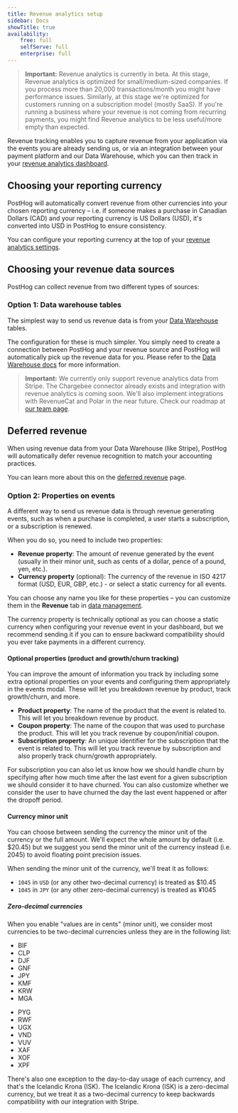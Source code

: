 ```yaml
---
title: Revenue analytics setup
sidebar: Docs
showTitle: true
availability:
    free: full
    selfServe: full
    enterprise: full
---
```


> **Important:** Revenue analytics is currently in beta. At this stage, Revenue analytics is optimized for small/medium-sized companies. If you process more than 20,000 transactions/month you might have performance issues. Similarly, at this stage we're optimized for customers running on a subscription model (mostly SaaS). If you're running a business where your revenue is not coming from recurring payments, you might find Revenue analytics to be less useful/more empty than expected.

Revenue tracking enables you to capture revenue from your application via the events you are already sending us, or via an integration between your payment platform and our Data Warehouse, which you can then track in your [revenue analytics dashboard](https://app.posthog.com/revenue_analytics).

<ProductScreenshot
    imageLight = "https://res.cloudinary.com/dmukukwp6/image/upload/Screenshot_2025_09_05_at_14_05_35_288e8e0d6c.png" 
    imageDark = "https://res.cloudinary.com/dmukukwp6/image/upload/Screenshot_2025_09_05_at_14_06_29_e4fe61d678.png"
    alt="Revenue analytics dashboard view" 
    classes="rounded"
/>

## Choosing your reporting currency

PostHog will automatically convert revenue from other currencies into your chosen reporting currency – i.e. if someone makes a purchase in Canadian Dollars (CAD) and your reporting currency is US Dollars (USD), it's converted into USD in PostHog to ensure consistency.

You can configure your reporting currency at the top of your [revenue analytics settings](https://app.posthog.com/data-management/revenue).

<ProductScreenshot
    imageLight = "https://res.cloudinary.com/dmukukwp6/image/upload/Screenshot_2025_09_05_at_15_10_24_15de3d52e1.png" 
    imageDark = "https://res.cloudinary.com/dmukukwp6/image/upload/Screenshot_2025_09_05_at_15_10_32_a6e6330e13.png"
    alt="Revenue analytics currency picker" 
    classes="rounded"
/>

## Choosing your revenue data sources

PostHog can collect revenue from two different types of sources:

### Option 1: Data warehouse tables

The simplest way to send us revenue data is from your [Data Warehouse](/data-warehouse) tables.

<ProductScreenshot
    imageLight="https://res.cloudinary.com/dmukukwp6/image/upload/Screenshot_2025_09_05_at_14_18_19_eeec8127a9.png" 
    imageDark="https://res.cloudinary.com/dmukukwp6/image/upload/Screenshot_2025_09_05_at_14_18_30_c7ad45d637.png"
    alt="Data warehouse tables setup"
    classes="rounded"
/>

The configuration for these is much simpler. You simply need to create a connection between PostHog and your revenue source and PostHog will automatically pick up the revenue data for you.
Please refer to the [Data Warehouse docs](/data-warehouse) for more information.

> **Important:** We currently only support revenue analytics data from Stripe. The Chargebee connector already exists and integration with revenue analytics is coming soon. We'll also implement integrations with RevenueCat and Polar in the near future. Check our roadmap at [our team page](/teams/revenue-analytics).

## Deferred revenue

When using revenue data from your Data Warehouse (like Stripe), PostHog will automatically defer revenue recognition to match your accounting practices.

You can learn more about this on the [deferred revenue](/docs/revenue-analytics/deferred-revenue) page.

### Option 2: Properties on events

A different way to send us revenue data is through revenue generating events, such as when a purchase is completed, a user starts a subscription, or a subscription is renewed.

When you do so, you need to include two properties:

- **Revenue property**: The amount of revenue generated by the event (usually in their minor unit, such as cents of a dollar, pence of a pound, yen, etc.).
- **Currency property** (optional): The currency of the revenue in ISO 4217 format (USD, EUR, GBP, etc.) - or select a static currency for all events.

You can choose any name you like for these properties – you can customize them in the **Revenue** tab in [data management](https://app.posthog.com/data-management/revenue).

<ProductScreenshot
    imageLight="https://res.cloudinary.com/dmukukwp6/image/upload/Screenshot_2025_09_05_at_14_10_38_7b13b4bd4a.png" 
    imageDark="https://res.cloudinary.com/dmukukwp6/image/upload/Screenshot_2025_09_05_at_14_10_55_a3cb5c4204.png"
    alt="Events setup"
    classes="rounded"
/>

The currency property is technically optional as you can choose a static currency when configuring your revenue event in your dashboard, but we recommend sending it if you can to ensure backward compatibility should you ever take payments in a different currency.

#### Optional properties (product and growth/churn tracking)

You can improve the amount of information you track by including some extra optional properties on your events and configuring them appropriately in the events modal.
These will let you breakdown revenue by product, track growth/churn, and more.

- **Product property**: The name of the product that the event is related to. This will let you breakdown revenue by product.
- **Coupon property**: The name of the coupon that was used to purchase the product. This will let you track revenue by coupon/initial coupon.
- **Subscription property**: An unique identifier for the subscription that the event is related to. This will let you track revenue by subscription and also properly track churn/growth appropriately.

For subscription you can also let us know how we should handle churn by specifying after how much time after the last event for a given subscription we should consider it to have churned.
You can also customize whether we consider the user to have churned the day the last event happened or after the dropoff period.

#### Currency minor unit

You can choose between sending the currency the minor unit of the currency or the full amount.
We'll expect the whole amount by default (i.e. $20.45) but we suggest you send the minor unit of the currency instead (i.e. 2045) to avoid floating point precision issues.

When sending the minor unit of the currency, we'll treat it as follows:
- `1045` in `USD` (or any other two-decimal currency) is treated as $10.45
- `1045` in `JPY` (or any other zero-decimal currency) is treated as ¥1045

##### Zero-decimal currencies

When you enable "values are in cents" (minor unit), we consider most currencies to be two-decimal currencies unless they are in the following list:

<div className="grid grid-cols-2 gap-2">
    <ul>
        <li>BIF</li>
        <li>CLP</li>
        <li>DJF</li>
        <li>GNF</li>
        <li>JPY</li>
        <li>KMF</li>
        <li>KRW</li>
        <li>MGA</li>
    </ul>
    <ul>
        <li>PYG</li>
        <li>RWF</li>
        <li>UGX</li>
        <li>VND</li>
        <li>VUV</li>
        <li>XAF</li>
        <li>XOF</li>
        <li>XPF</li>
    </ul>   
</div>

There's also one exception to the day-to-day usage of each currency, and that's the Icelandic Krona (ISK). The Icelandic Krona (ISK) is a zero-decimal currency, but we treat it as a two-decimal currency to keep backwards compatibility with our integration with Stripe.

